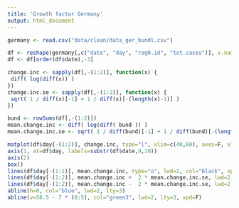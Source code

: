 ```yaml
---
title: 'Growth factor Germany'
output: html_document
---
```


```r
germany <- read.csv("data/clean/data_ger_bundl.csv")

df <- reshape(germany[,c("date", "day", "reg0.id", "tot.cases")], v.names="tot.cases", idvar="date", timevar="reg0.id", direction="wide")
df <- df[order(df$date),-3]

change.inc <- sapply(df[,-(1:2)], function(x) {
 diff( log(diff(x)) )
})
change.inc.se <- sapply(df[,-(1:2)], function(x) {
 sqrt( 1 / diff(x)[-1] + 1 / diff(x)[-(length(x)-1)] )
})

bund <- rowSums(df[,-(1:2)])
mean.change.inc <- diff( log(diff( bund )) )
mean.change.inc.se <- sqrt( 1 / diff(bund)[-1] + 1 / diff(bund)[-(length(bund)-1)] )

matplot(df$day[-(1:2)], change.inc, type="l", xlim=c(40,60), axes=F, xlab="Monatstag", ylab="Wachstumsrate", main="Zeitlicher Verlauf in Deutschland", col2rgb(2:17, alpha=.3))
axis(1, at=df$day, labels=substr(df$date,9,10))
axis(2)
box()
lines(df$day[-(1:2)], mean.change.inc, type="o", lwd=2, col="black", xpd=F, cex=.6, pch=3)
lines(df$day[-(1:2)], mean.change.inc +  2 * mean.change.inc.se, lwd=2, lty = 2, col="black")
lines(df$day[-(1:2)], mean.change.inc -  2 * mean.change.inc.se, lwd=2, lty = 2, col="black", xpd=F)
abline(h=0, col="blue", lwd=2, lty=3)
abline(v=58.5 - 7 * (0:5), col="green3", lwd=2, lty=3, xpd=F)
```
